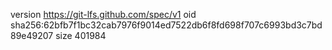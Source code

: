 version https://git-lfs.github.com/spec/v1
oid sha256:62bfb7f1bc32cab7976f9014ed7522db6f8fd698f707c6993bd3c7bd89e49207
size 401984
